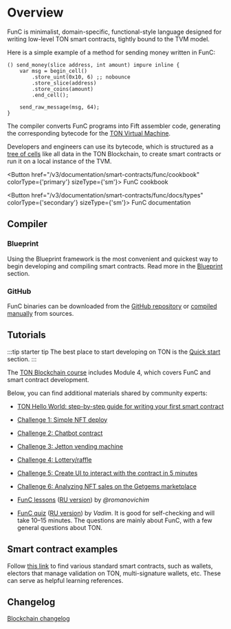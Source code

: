 

# Overview

FunC is minimalist, domain-specific, functional-style language designed for writing low-level TON smart contracts, tightly bound to the TVM model.

Here is a simple example of a method for sending money written in FunC:

```func
() send_money(slice address, int amount) impure inline {
    var msg = begin_cell()
        .store_uint(0x10, 6) ;; nobounce
        .store_slice(address)
        .store_coins(amount)
        .end_cell();

    send_raw_message(msg, 64);
}
```

The compiler converts FunC programs into Fift assembler code, generating the corresponding bytecode for the [TON Virtual Machine](/v3/documentation/tvm/overview/).

Developers and engineers can use its bytecode, which is structured as a [tree of cells](/v3/concepts/dive-into-ton/ton-blockchain/cells/) like all data in the TON Blockchain, to create smart contracts or run it on a local instance of the TVM.

<Button href="/v3/documentation/smart-contracts/func/cookbook" colorType={'primary'} sizeType={'sm'}>
  FunC cookbook
</Button>

<Button href="/v3/documentation/smart-contracts/func/docs/types" colorType={'secondary'} sizeType={'sm'}>
  FunC documentation
</Button>

## Compiler

### Blueprint

Using the Blueprint framework is the most convenient and quickest way to begin developing and compiling smart contracts.
Read more in the [Blueprint](/v3/documentation/smart-contracts/getting-started/javascript/) section.

### GitHub

FunC binaries can be downloaded from the [GitHub repository](https://github.com/ton-blockchain/ton/releases) or [compiled manually](/v3/guidelines/smart-contracts/howto/compile/compilation-instructions#func) from sources.

## Tutorials

:::tip starter tip
The best place to start developing on TON is the [Quick start](/v3/guidelines/quick-start/getting-started) section.
:::

The [TON Blockchain course](/v3/documentation/smart-contracts/overview#ton-blockchain-course) includes Module 4,
which covers FunC and smart contract development.

Below, you can find additional materials shared by community experts:

- [TON Hello World: step-by-step guide for writing your first smart contract](https://helloworld.tonstudio.io/02-contract/)

- [Challenge 1: Simple NFT deploy](https://github.com/romanovichim/TONQuest1/)
- [Challenge 2: Chatbot contract](https://github.com/romanovichim/TONQuest2/)
- [Challenge 3: Jetton vending machine](https://github.com/romanovichim/TONQuest3/)
- [Challenge 4: Lottery/raffle](https://github.com/romanovichim/TONQuest4/)
- [Challenge 5: Create UI to interact with the contract in 5 minutes](https://github.com/romanovichim/TONQuest5/)
- [Challenge 6: Analyzing NFT sales on the Getgems marketplace](https://github.com/romanovichim/TONQuest6/)

- [FunC lessons](https://github.com/romanovichim/TonFunClessons_Eng/) ([RU version](https://github.com/romanovichim/TonFunClessons_ru/)) by _@romanovichim_
- [FunC quiz](https://t.me/toncontests/60/) ([RU version](https://t.me/toncontests/58?comment=14888/)) by _Vadim_. It is good for self-checking and will take 10–15 minutes. The questions are mainly about FunС, with a few general questions about TON.

## Smart contract examples

Follow [this link](/v3/documentation/smart-contracts/contracts-specs/examples/) to find various standard smart contracts,
such as wallets, electors that manage validation on TON, multi-signature wallets, etc. These can serve as helpful learning references.

## Changelog

[Blockchain changelog](https://github.com/ton-blockchain/ton/blob/master/Changelog.md)

<Feedback />
